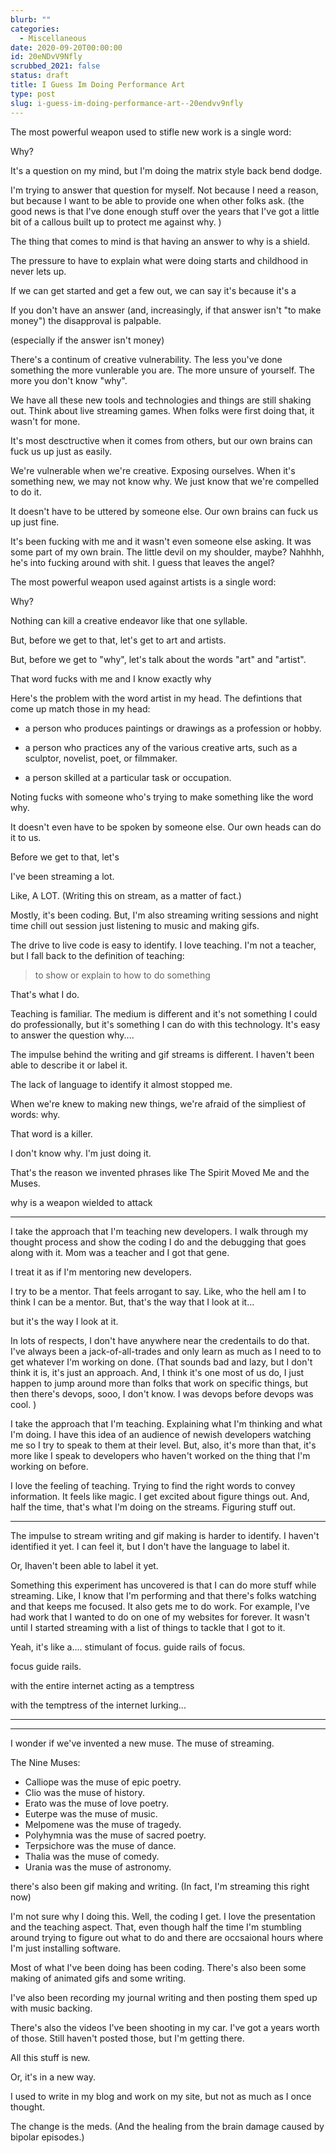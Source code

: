 ```yaml
---
blurb: ""
categories:
  - Miscellaneous
date: 2020-09-20T00:00:00
id: 20eNDvV9Nfly
scrubbed_2021: false
status: draft
title: I Guess Im Doing Performance Art
type: post
slug: i-guess-im-doing-performance-art--20endvv9nfly
---
```


The most powerful weapon used to stifle new work is a single word:

Why?









It's a question on my mind, but I'm doing the matrix style back bend dodge. 





I'm trying to answer that question for myself. Not because I need a reason, but because I want to be able to provide one when other folks ask. (the good news is that I've done enough stuff over the years that I've got a little bit of a callous built up to protect me against why. )

The thing that comes to mind is that having an answer to why is a shield. 




The pressure to have to explain what were doing starts and childhood in never lets up. 


If we can get started and get a few out, we can say it's because it's a


If you don't have an answer (and, increasingly, if that answer isn't "to make money") the disapproval is palpable. 







(especially if the answer isn't money)



There's a continum of creative vulnerability. The less you've done something the more vunlerable you are. The more unsure of yourself. The more you don't know "why". 

We have all these new tools and technologies and things are still shaking out. Think about live streaming games. When folks were first doing that, it wasn't for mone. 



It's most desctructive when it comes from others, but our own brains can fuck us up just as easily. 




We're vulnerable when we're creative. Exposing ourselves. When it's something new, we may not know why. We just know that we're compelled to do it. 








It doesn't have to be uttered by someone else. Our own brains can fuck us up just fine. 






It's been fucking with me and it wasn't even someone else asking. It was some part of my own brain. The little devil on my shoulder, maybe? Nahhhh, he's into fucking around with shit. I guess that leaves the angel? 












The most powerful weapon used against artists is a single word:

Why?









Nothing can kill a creative endeavor like that one syllable.

But, before we get to that, let's get to art and artists. 






But, before we get to "why", let's talk about the words "art" and "artist". 




That word fucks with me and I know exactly why


Here's the problem with the word artist in my head. The defintions that come up match those in my head:

- a person who produces paintings or drawings as a profession or hobby.

- a person who practices any of the various creative arts, such as a sculptor, novelist, poet, or filmmaker.

- a person skilled at a particular task or occupation.





Noting fucks with someone who's trying to make something like the word why.




It doesn't even have to be spoken by someone else. Our own heads can do it to us. 













Before we get to that, let's 



I've been streaming a lot. 

Like, A LOT. (Writing this on stream, as a matter of fact.)

Mostly, it's been coding. But, I'm also streaming writing sessions and night time chill out session just listening to music and making gifs. 

The drive to live code is easy to identify. I love teaching. I'm not a teacher, but I fall back to the definition of teaching:

> to show or explain to how to do something

That's what I do. 

Teaching is familiar. The medium is different and it's not something I could do professionally, but it's something I can do with this technology. It's easy to answer the question why....




The impulse behind the writing and gif streams is different. I haven't been able to describe it or label it. 


The lack of language to identify it almost stopped me. 

When we're knew to making new things, we're afraid of the simpliest of words: why. 

That word is a killer. 

I don't know why. I'm just doing it. 

That's the reason we invented phrases like The Spirit Moved Me and the Muses. 








why is a weapon wielded to attack







---









I take the approach that I'm teaching new developers. I walk through my thought process and show the coding I do and the debugging that goes along with it. Mom was a teacher and I got that gene. 






I treat it as if I'm mentoring new developers. 





I try to be a mentor. That feels arrogant to say. Like, who the hell am I to think I can be a mentor. But, that's the way that I look at it... 




 but it's the way I look at it. 



In lots of respects, I don't have anywhere near the credentails to do that. I've always been a jack-of-all-trades and only learn as much as I need to to get whatever I'm working on done. (That sounds bad and lazy, but I don't think it is, it's just an approach. And, I think it's one most of us do, I just happen to jump around more than folks that work on specific things, but then there's devops, sooo, I don't know. I was devops before devops was cool. )




I take the approach that I'm teaching. Explaining what I'm thinking and what I'm doing. I have this idea of an audience of newish developers watching me so I try to speak to them at their level. But, also, it's more than that, it's more like I speak to developers who haven't worked on the thing that I'm working on before. 


I love the feeling of teaching. Trying to find the right words to convey information. It feels like magic. I get excited about figure things out. And, half the time, that's what I'm doing on the streams. Figuring stuff out. 



---




The impulse to stream writing and gif making is harder to identify. I haven't identified it yet. I can feel it, but I don't have the language to label it. 


Or, Ihaven't been able to label it yet. 



Something this experiment has uncovered is that I can do more stuff while streaming. Like, I know that I'm performing and that there's folks watching and that keeps me focused. It also gets me to do work. For example, I've had work that I wanted to do on one of my websites for forever. It wasn't until I started streaming with a list of things to tackle that I got to it. 

Yeah, it's like a.... stimulant of focus. guide rails of focus. 

focus guide rails. 

with the entire internet acting as a temptress 

with the temptress of the internet lurking...




---




---



I wonder if we've invented a new muse. The muse of streaming. 

The Nine Muses:

- Calliope was the muse of epic poetry.
- Clio was the muse of history.
- Erato was the muse of love poetry.
- Euterpe was the muse of music.
- Melpomene was the muse of tragedy.
- Polyhymnia was the muse of sacred poetry.
- Terpsichore was the muse of dance.
- Thalia was the muse of comedy.
- Urania was the muse of astronomy.





there's also been gif making and writing. (In fact, I'm streaming this right now)

I'm not sure why I doing this. Well, the coding I get. I love the presentation and the teaching aspect. That, even though half the time I'm stumbling around trying to figure out what to do and there are occsaional hours where I'm just installing software. 



Most of what I've been doing has been coding. There's also been some making of animated gifs and some writing.

I've also been recording my journal writing and then posting them sped up with music backing. 

There's also the videos I've been shooting in my car. I've got a years worth of those. Still haven't posted those, but I'm getting there. 

All this stuff is new. 

Or, it's in a new way. 

I used to write in my blog and work on my site, but not as much as I once thought. 

The change is the meds. (And the healing from the brain damage caused by bipolar episodes.)